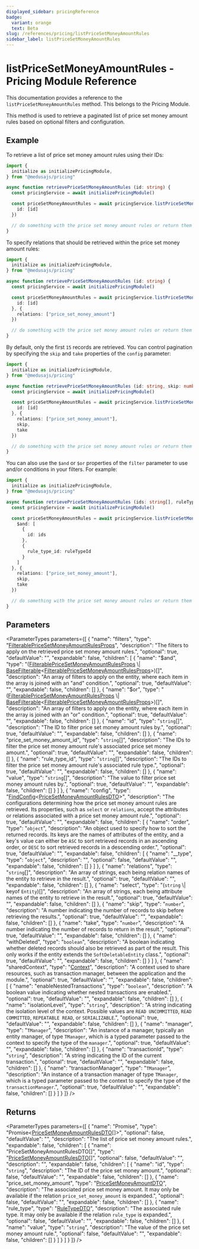 ```yaml
---
displayed_sidebar: pricingReference
badge:
  variant: orange
  text: Beta
slug: /references/pricing/listPriceSetMoneyAmountRules
sidebar_label: listPriceSetMoneyAmountRules
---
```



# listPriceSetMoneyAmountRules - Pricing Module Reference

This documentation provides a reference to the `listPriceSetMoneyAmountRules` method. This belongs to the Pricing Module.

This method is used to retrieve a paginated list of price set money amount rules based on optional filters and configuration.

## Example

To retrieve a list of price set money amount rules using their IDs:

```ts
import {
  initialize as initializePricingModule,
} from "@medusajs/pricing"

async function retrievePriceSetMoneyAmountRules (id: string) {
  const pricingService = await initializePricingModule()

  const priceSetMoneyAmountRules = await pricingService.listPriceSetMoneyAmountRules({
    id: [id]
  })

  // do something with the price set money amount rules or return them
}
```

To specify relations that should be retrieved within the price set money amount rules:

```ts
import {
  initialize as initializePricingModule,
} from "@medusajs/pricing"

async function retrievePriceSetMoneyAmountRules (id: string) {
  const pricingService = await initializePricingModule()

  const priceSetMoneyAmountRules = await pricingService.listPriceSetMoneyAmountRules({
    id: [id]
  }, {
    relations: ["price_set_money_amount"]
  })

  // do something with the price set money amount rules or return them
}
```

By default, only the first `15` records are retrieved. You can control pagination by specifying the `skip` and `take` properties of the `config` parameter:

```ts
import {
  initialize as initializePricingModule,
} from "@medusajs/pricing"

async function retrievePriceSetMoneyAmountRules (id: string, skip: number, take: number) {
  const pricingService = await initializePricingModule()

  const priceSetMoneyAmountRules = await pricingService.listPriceSetMoneyAmountRules({
    id: [id]
  }, {
    relations: ["price_set_money_amount"],
    skip,
    take
  })

  // do something with the price set money amount rules or return them
}
```

You can also use the `$and` or `$or` properties of the `filter` parameter to use and/or conditions in your filters. For example:

```ts
import {
  initialize as initializePricingModule,
} from "@medusajs/pricing"

async function retrievePriceSetMoneyAmountRules (ids: string[], ruleTypeId: string[], skip: number, take: number) {
  const pricingService = await initializePricingModule()

  const priceSetMoneyAmountRules = await pricingService.listPriceSetMoneyAmountRules({
    $and: [
      {
        id: ids
      },
      {
        rule_type_id: ruleTypeId
      }
    ]
  }, {
    relations: ["price_set_money_amount"],
    skip,
    take
  })

  // do something with the price set money amount rules or return them
}
```

## Parameters

<ParameterTypes parameters={[
  {
    "name": "filters",
    "type": "[FilterablePriceSetMoneyAmountRulesProps](../../interfaces/FilterablePriceSetMoneyAmountRulesProps.mdx)",
    "description": "The filters to apply on the retrieved price set money amount rules.",
    "optional": true,
    "defaultValue": "",
    "expandable": false,
    "children": [
      {
        "name": "$and",
        "type": "([FilterablePriceSetMoneyAmountRulesProps](../../interfaces/FilterablePriceSetMoneyAmountRulesProps.mdx) \\| [BaseFilterable](../../interfaces/BaseFilterable.mdx)&#60;[FilterablePriceSetMoneyAmountRulesProps](../../interfaces/FilterablePriceSetMoneyAmountRulesProps.mdx)&#62;)[]",
        "description": "An array of filters to apply on the entity, where each item in the array is joined with an \"and\" condition.",
        "optional": true,
        "defaultValue": "",
        "expandable": false,
        "children": []
      },
      {
        "name": "$or",
        "type": "([FilterablePriceSetMoneyAmountRulesProps](../../interfaces/FilterablePriceSetMoneyAmountRulesProps.mdx) \\| [BaseFilterable](../../interfaces/BaseFilterable.mdx)&#60;[FilterablePriceSetMoneyAmountRulesProps](../../interfaces/FilterablePriceSetMoneyAmountRulesProps.mdx)&#62;)[]",
        "description": "An array of filters to apply on the entity, where each item in the array is joined with an \"or\" condition.",
        "optional": true,
        "defaultValue": "",
        "expandable": false,
        "children": []
      },
      {
        "name": "id",
        "type": "`string`[]",
        "description": "The ID to filter price set money amount rules by.",
        "optional": true,
        "defaultValue": "",
        "expandable": false,
        "children": []
      },
      {
        "name": "price_set_money_amount_id",
        "type": "`string`[]",
        "description": "The IDs to filter the price set money amount rule's associated price set money amount.",
        "optional": true,
        "defaultValue": "",
        "expandable": false,
        "children": []
      },
      {
        "name": "rule_type_id",
        "type": "`string`[]",
        "description": "The IDs to filter the price set money amount rule's associated rule type.",
        "optional": true,
        "defaultValue": "",
        "expandable": false,
        "children": []
      },
      {
        "name": "value",
        "type": "`string`[]",
        "description": "The value to filter price set money amount rules by.",
        "optional": true,
        "defaultValue": "",
        "expandable": false,
        "children": []
      }
    ]
  },
  {
    "name": "config",
    "type": "[FindConfig](../../interfaces/FindConfig.mdx)&#60;[PriceSetMoneyAmountRulesDTO](../../interfaces/PriceSetMoneyAmountRulesDTO.mdx)&#62;",
    "description": "The configurations determining how the price set money amount rules are retrieved. Its properties, such as `select` or `relations`, accept the attributes or relations associated with a price set money amount rule.",
    "optional": true,
    "defaultValue": "",
    "expandable": false,
    "children": [
      {
        "name": "order",
        "type": "`object`",
        "description": "An object used to specify how to sort the returned records. Its keys are the names of attributes of the entity, and a key's value can either be `ASC` to sort retrieved records in an ascending order, or `DESC` to sort retrieved records in a descending order.",
        "optional": true,
        "defaultValue": "",
        "expandable": false,
        "children": [
          {
            "name": "__type",
            "type": "`object`",
            "description": "",
            "optional": false,
            "defaultValue": "",
            "expandable": false,
            "children": []
          }
        ]
      },
      {
        "name": "relations",
        "type": "`string`[]",
        "description": "An array of strings, each being relation names of the entity to retrieve in the result.",
        "optional": true,
        "defaultValue": "",
        "expandable": false,
        "children": []
      },
      {
        "name": "select",
        "type": "(`string` \\| keyof `Entity`)[]",
        "description": "An array of strings, each being attribute names of the entity to retrieve in the result.",
        "optional": true,
        "defaultValue": "",
        "expandable": false,
        "children": []
      },
      {
        "name": "skip",
        "type": "`number`",
        "description": "A number indicating the number of records to skip before retrieving the results.",
        "optional": true,
        "defaultValue": "",
        "expandable": false,
        "children": []
      },
      {
        "name": "take",
        "type": "`number`",
        "description": "A number indicating the number of records to return in the result.",
        "optional": true,
        "defaultValue": "",
        "expandable": false,
        "children": []
      },
      {
        "name": "withDeleted",
        "type": "`boolean`",
        "description": "A boolean indicating whether deleted records should also be retrieved as part of the result. This only works if the entity extends the `SoftDeletableEntity` class.",
        "optional": true,
        "defaultValue": "",
        "expandable": false,
        "children": []
      }
    ]
  },
  {
    "name": "sharedContext",
    "type": "[Context](../../interfaces/Context.mdx)",
    "description": "A context used to share resources, such as transaction manager, between the application and the module.",
    "optional": true,
    "defaultValue": "",
    "expandable": false,
    "children": [
      {
        "name": "enableNestedTransactions",
        "type": "`boolean`",
        "description": "A boolean value indicating whether nested transactions are enabled.",
        "optional": true,
        "defaultValue": "",
        "expandable": false,
        "children": []
      },
      {
        "name": "isolationLevel",
        "type": "`string`",
        "description": "A string indicating the isolation level of the context. Possible values are `READ UNCOMMITTED`, `READ COMMITTED`, `REPEATABLE READ`, or `SERIALIZABLE`.",
        "optional": true,
        "defaultValue": "",
        "expandable": false,
        "children": []
      },
      {
        "name": "manager",
        "type": "`TManager`",
        "description": "An instance of a manager, typically an entity manager, of type `TManager`, which is a typed parameter passed to the context to specify the type of the `manager`.",
        "optional": true,
        "defaultValue": "",
        "expandable": false,
        "children": []
      },
      {
        "name": "transactionId",
        "type": "`string`",
        "description": "A string indicating the ID of the current transaction.",
        "optional": true,
        "defaultValue": "",
        "expandable": false,
        "children": []
      },
      {
        "name": "transactionManager",
        "type": "`TManager`",
        "description": "An instance of a transaction manager of type `TManager`, which is a typed parameter passed to the context to specify the type of the `transactionManager`.",
        "optional": true,
        "defaultValue": "",
        "expandable": false,
        "children": []
      }
    ]
  }
]} />

## Returns

<ParameterTypes parameters={[
  {
    "name": "Promise",
    "type": "Promise&#60;[PriceSetMoneyAmountRulesDTO](../../interfaces/PriceSetMoneyAmountRulesDTO.mdx)[]&#62;",
    "optional": false,
    "defaultValue": "",
    "description": "The list of price set money amount rules.",
    "expandable": false,
    "children": [
      {
        "name": "PriceSetMoneyAmountRulesDTO[]",
        "type": "[PriceSetMoneyAmountRulesDTO](../../interfaces/PriceSetMoneyAmountRulesDTO.mdx)[]",
        "optional": false,
        "defaultValue": "",
        "description": "",
        "expandable": false,
        "children": [
          {
            "name": "id",
            "type": "`string`",
            "description": "The ID of the price set money amount.",
            "optional": false,
            "defaultValue": "",
            "expandable": false,
            "children": []
          },
          {
            "name": "price_set_money_amount",
            "type": "[PriceSetMoneyAmountDTO](../../interfaces/PriceSetMoneyAmountDTO.mdx)",
            "description": "The associated price set money amount. It may only be available if the relation `price_set_money_amount` is expanded.",
            "optional": false,
            "defaultValue": "",
            "expandable": false,
            "children": []
          },
          {
            "name": "rule_type",
            "type": "[RuleTypeDTO](../../interfaces/RuleTypeDTO.mdx)",
            "description": "The associated rule type. It may only be available if the relation `rule_type` is expanded.",
            "optional": false,
            "defaultValue": "",
            "expandable": false,
            "children": []
          },
          {
            "name": "value",
            "type": "`string`",
            "description": "The value of the price set money amount rule.",
            "optional": false,
            "defaultValue": "",
            "expandable": false,
            "children": []
          }
        ]
      }
    ]
  }
]} />
